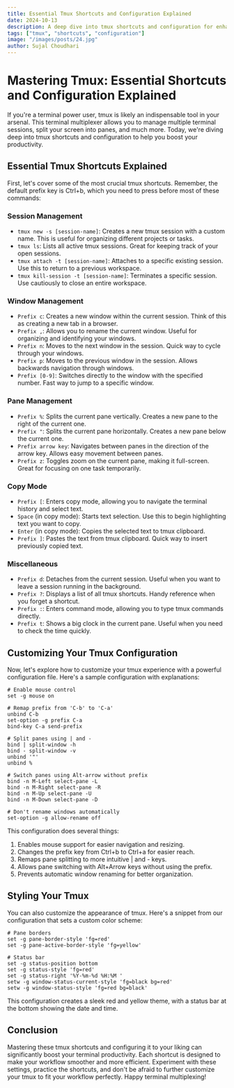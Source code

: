 ```yaml
---
title: Essential Tmux Shortcuts and Configuration Explained
date: 2024-10-13
description: A deep dive into tmux shortcuts and configuration for enhanced productivity.
tags: ["tmux", "shortcuts", "configuration"]
image: "/images/posts/24.jpg"
author: Sujal Choudhari
---
```


# Mastering Tmux: Essential Shortcuts and Configuration Explained

If you're a terminal power user, tmux is likely an indispensable tool in your arsenal. This terminal multiplexer allows you to manage multiple terminal sessions, split your screen into panes, and much more. Today, we're diving deep into tmux shortcuts and configuration to help you boost your productivity.

Essential Tmux Shortcuts Explained
----------------------------------

First, let's cover some of the most crucial tmux shortcuts. Remember, the default prefix key is Ctrl+b, which you need to press before most of these commands:

### Session Management

*   `tmux new -s [session-name]`: Creates a new tmux session with a custom name. This is useful for organizing different projects or tasks.
*   `tmux ls`: Lists all active tmux sessions. Great for keeping track of your open sessions.
*   `tmux attach -t [session-name]`: Attaches to a specific existing session. Use this to return to a previous workspace.
*   `tmux kill-session -t [session-name]`: Terminates a specific session. Use cautiously to close an entire workspace.

### Window Management

*   `Prefix c`: Creates a new window within the current session. Think of this as creating a new tab in a browser.
*   `Prefix ,`: Allows you to rename the current window. Useful for organizing and identifying your windows.
*   `Prefix n`: Moves to the next window in the session. Quick way to cycle through your windows.
*   `Prefix p`: Moves to the previous window in the session. Allows backwards navigation through windows.
*   `Prefix [0-9]`: Switches directly to the window with the specified number. Fast way to jump to a specific window.

### Pane Management

*   `Prefix %`: Splits the current pane vertically. Creates a new pane to the right of the current one.
*   `Prefix "`: Splits the current pane horizontally. Creates a new pane below the current one.
*   `Prefix arrow key`: Navigates between panes in the direction of the arrow key. Allows easy movement between panes.
*   `Prefix z`: Toggles zoom on the current pane, making it full-screen. Great for focusing on one task temporarily.

### Copy Mode

*   `Prefix [`: Enters copy mode, allowing you to navigate the terminal history and select text.
*   `Space` (in copy mode): Starts text selection. Use this to begin highlighting text you want to copy.
*   `Enter` (in copy mode): Copies the selected text to tmux clipboard.
*   `Prefix ]`: Pastes the text from tmux clipboard. Quick way to insert previously copied text.

### Miscellaneous

*   `Prefix d`: Detaches from the current session. Useful when you want to leave a session running in the background.
*   `Prefix ?`: Displays a list of all tmux shortcuts. Handy reference when you forget a shortcut.
*   `Prefix :`: Enters command mode, allowing you to type tmux commands directly.
*   `Prefix t`: Shows a big clock in the current pane. Useful when you need to check the time quickly.

Customizing Your Tmux Configuration
-----------------------------------

Now, let's explore how to customize your tmux experience with a powerful configuration file. Here's a sample configuration with explanations:

    # Enable mouse control
    set -g mouse on
    
    # Remap prefix from 'C-b' to 'C-a'
    unbind C-b
    set-option -g prefix C-a
    bind-key C-a send-prefix
    
    # Split panes using | and -
    bind | split-window -h
    bind - split-window -v
    unbind '"'
    unbind %
    
    # Switch panes using Alt-arrow without prefix
    bind -n M-Left select-pane -L
    bind -n M-Right select-pane -R
    bind -n M-Up select-pane -U
    bind -n M-Down select-pane -D
    
    # Don't rename windows automatically
    set-option -g allow-rename off

This configuration does several things:

1.  Enables mouse support for easier navigation and resizing.
2.  Changes the prefix key from Ctrl+b to Ctrl+a for easier reach.
3.  Remaps pane splitting to more intuitive | and - keys.
4.  Allows pane switching with Alt+Arrow keys without using the prefix.
5.  Prevents automatic window renaming for better organization.

Styling Your Tmux
-----------------

You can also customize the appearance of tmux. Here's a snippet from our configuration that sets a custom color scheme:

    # Pane borders
    set -g pane-border-style 'fg=red'
    set -g pane-active-border-style 'fg=yellow'
    
    # Status bar
    set -g status-position bottom
    set -g status-style 'fg=red'
    set -g status-right '%Y-%m-%d %H:%M '
    setw -g window-status-current-style 'fg=black bg=red'
    setw -g window-status-style 'fg=red bg=black'

This configuration creates a sleek red and yellow theme, with a status bar at the bottom showing the date and time.

Conclusion
----------

Mastering these tmux shortcuts and configuring it to your liking can significantly boost your terminal productivity. Each shortcut is designed to make your workflow smoother and more efficient. Experiment with these settings, practice the shortcuts, and don't be afraid to further customize your tmux to fit your workflow perfectly. Happy terminal multiplexing!